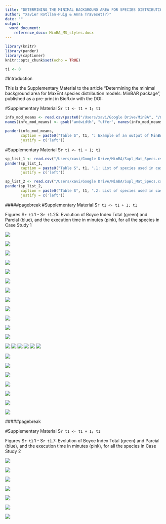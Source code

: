 ```yaml
---
title: "DETERMINING THE MINIMAL BACKGROUND AREA FOR SPECIES DISTRIBUTION MODELS: MinBAR PACKAGE. SUPPLEMENTARY MATERIAL"
author: "Xavier Rotllan-Puig & Anna Traveset(?)"
date: ""
output: 
  word_document:
    reference_docx: MinBA_MS_styles.docx
---
```


```r
library(knitr)
library(pander)
library(captioner)
knitr::opts_chunk$set(echo = TRUE)
```
```r
t1 <- 0
```


#Introduction

This is the Supplementary Material to the article “Determining the minimal background area for MaxEnt species distribution models: MinBAR package”, published as a pre-print in BioRxiv with the DOI: 


#Supplementary Material S`r t1 <- t1 + 1; t1`

```r
info_mod_means <- read.csv(paste0("/Users/xavi/Google Drive/MinBA", "/minba_20180430/results_pru_spi/info_mod_means_pru_spi.csv"), header = TRUE)
names(info_mod_means) <- gsub("andwidth", "uffer", names(info_mod_means))

pander(info_mod_means,
       caption = paste0("Table S", t1, ": Example of an output of MinBAR. Buffer in km."),
       justify = c('left'))
```



#Supplementary Material S`r t1 <- t1 + 1; t1`

```r

sp_list_1 <- read.csv("/Users/xavi/Google Drive/MinBA/Supl_Mat_Specs.csv", header = TRUE, sep = ";")[, 1:2]
pander(sp_list_1,
       caption = paste0("Table S", t1, ".1: List of species used in case study 1"),
       justify = c('left'))
```

\newline 
\newline 
\newline 

```r
sp_list_2 <- read.csv("/Users/xavi/Google Drive/MinBA/Supl_Mat_Specs.csv", header = TRUE, sep = ";")[, 3:4]
pander(sp_list_2,
       caption = paste0("Table S", t1, ".2: List of species used in case study 2"),
       justify = c('left'))
```


#####pagebreak
#Supplementary Material S`r t1 <- t1 + 1; t1`

Figures S`r t1`.1 - S`r t1`.25: Evolution of Boyce Index Total (green) and Parcial (blue), and the execution time in minutes (pink), for all the species in Case Study 1

![](/Users/xavi/Google Drive/MinBA/minba_20180430/results_pin_syl/boyce_buffer_pin_syl_part_tot.png)

![](/Users/xavi/Google Drive/MinBA/minba_20180430/results_que_ile/boyce_buffer_que_ile_part_tot.png)

![](/Users/xavi/Google Drive/MinBA/minba_20180430/results_fag_syl/boyce_buffer_fag_syl_part_tot.png)

![](/Users/xavi/Google Drive/MinBA/minba_20180430/results_fra_exc/boyce_buffer_fra_exc_part_tot.png)

![](/Users/xavi/Google Drive/MinBA/minba_20180430/results_que_pet/boyce_buffer_que_pet_part_tot.png)

![](/Users/xavi/Google Drive/MinBA/minba_20180430/results_que_rob/boyce_buffer_que_rob_part_tot.png)

![](/Users/xavi/Google Drive/MinBA/minba_20180430/results_que_pyr/boyce_buffer_que_pyr_part_tot.png)

![](/Users/xavi/Google Drive/MinBA/minba_20180430/results_que_sub/boyce_buffer_que_sub_part_tot.png)

![](/Users/xavi/Google Drive/MinBA/minba_20180430/results_abi_alb/boyce_buffer_abi_alb_part_tot.png)

![](/Users/xavi/Google Drive/MinBA/minba_20180430/results_ace_pla/boyce_buffer_ace_pla_part_tot.png)

![](/Users/xavi/Google Drive/MinBA/minba_20180430/results_aln_glu/boyce_buffer_aln_glu_part_tot.png)

![](/Users/xavi/Google Drive/MinBA/minba_20180430/results_jun_oxy/boyce_buffer_jun_oxy_part_tot.png)

![](/Users/xavi/Google Drive/MinBA/minba_20180430/results_arb_une/boyce_buffer_arb_une_part_tot.png)
![](/Users/xavi/Google Drive/MinBA/minba_20180430/results_cra_mon/boyce_buffer_cra_mon_part_tot.png)
![](/Users/xavi/Google Drive/MinBA/minba_20180430/results_pru_spi/boyce_buffer_pru_spi_part_tot.png)
![](/Users/xavi/Google Drive/MinBA/minba_20180430/results_bux_sem/boyce_buffer_bux_sem_part_tot.png)
![](/Users/xavi/Google Drive/MinBA/minba_20180430/results_cot_tom/boyce_buffer_cot_tom_part_tot.png)
![](/Users/xavi/Google Drive/MinBA/minba_20180430/results_vio_mir/boyce_buffer_vio_mir_part_tot.png)

![](/Users/xavi/Google Drive/MinBA/minba_20180430/results_dip_eru/boyce_buffer_dip_eru_part_tot.png)

![](/Users/xavi/Google Drive/MinBA/minba_20180430/results_cen_alb/boyce_buffer_cen_alb_part_tot.png)

![](/Users/xavi/Google Drive/MinBA/minba_20180430/results_ger_luc/boyce_buffer_ger_luc_part_tot.png)

![](/Users/xavi/Google Drive/MinBA/minba_20180430/results_lin_alp/boyce_buffer_lin_alp_part_tot.png)

![](/Users/xavi/Google Drive/MinBA/minba_20180430/results_pis_ter/boyce_buffer_pis_ter_part_tot.png)

![](/Users/xavi/Google Drive/MinBA/minba_20180430/results_leo_com/boyce_buffer_leo_com_part_tot.png)

![](/Users/xavi/Google Drive/MinBA/minba_20180430/results_lot_edu/boyce_buffer_lot_edu_part_tot.png)



#####pagebreak

#Supplementary Material S`r t1 <- t1 + 1; t1`

Figures S`r t1`.1 - S`r t1`.7: Evolution of Boyce Index Total (green) and Parcial (blue), and the execution time in minutes (pink), for all the species in Case Study 2

![](/Users/xavi/Google Drive/MinBA/minba_20180825_balears/results_arb_une/boyce_bandwidth_arb_une_part_tot.png)

![](/Users/xavi/Google Drive/MinBA/minba_20180825_balears/results_asp_aes/boyce_bandwidth_asp_aes_part_tot.png)

![](/Users/xavi/Google Drive/MinBA/minba_20180825_balears/results_cha_hum/boyce_bandwidth_cha_hum_part_tot.png)

![](/Users/xavi/Google Drive/MinBA/minba_20180825_balears/results_eph_fra/boyce_bandwidth_eph_fra_part_tot.png)

![](/Users/xavi/Google Drive/MinBA/minba_20180825_balears/results_pis_len/boyce_bandwidth_pis_len_part_tot.png)

![](/Users/xavi/Google Drive/MinBA/minba_20180825_balears/results_que_coc/boyce_bandwidth_que_coc_part_tot.png)

![](/Users/xavi/Google Drive/MinBA/minba_20180825_balears/results_tax_bac/boyce_bandwidth_tax_bac_part_tot.png)
